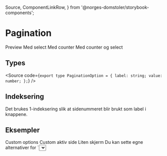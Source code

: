   Source,
  ComponentLinkRow,
} from '@norges-domstoler/storybook-components';

<Meta of={PaginationStories} />

# Pagination

<ComponentLinkRow
  docsHref="https://design.domstol.no/987b33f71/p/762c1b-pagination/b/37b125"
  figmaHref="https://www.figma.com/file/ewqSDmkgqDQ5PyOsRp4V5b/?node-id=2576%3A78023"
  githubHref="https://github.com/domstolene/designsystem/tree/main/packages/components/src/components/Pagination"
  storybookHref="https://domstolene.github.io/designsystem/?path=/story/dds-components-components-pagination--default"
  withBottomSpacing
/>

<Tabs>
  <TabList>
    <Tab>Preview</Tab>
    <Tab>Med select</Tab>
    <Tab>Med counter</Tab>
    <Tab>Med counter og select</Tab>
  </TabList>
  <TabPanels>
    <TabPanel>
      <Canvas of={PaginationStories.Preview} />
      <Controls of={PaginationStories.Preview} />
    </TabPanel>
    <TabPanel>
      <Canvas of={PaginationStories.WithCounter} />
    </TabPanel>
    <TabPanel>
      <Canvas of={PaginationStories.WithSelect} />
    </TabPanel>
    <TabPanel>
      <Canvas of={PaginationStories.WithCounterAndSelect} />
    </TabPanel>
  </TabPanels>
</Tabs>

## Types

<Source
  code={`
  export type PaginationOption = {
  label: string;
  value: number;
  };
  `}
/>

## Indeksering

Det brukes 1-indeksering slik at sidenummeret blir brukt som label i knappene.

## Eksempler

<Tabs>
  <TabList>
    <Tab>Custom options</Tab>
    <Tab>Custom aktiv side</Tab>
    <Tab>Liten skjerm</Tab>

  </TabList>
  <TabPanels>
    <TabPanel>
      Du kan sette egne alternativer for `<select>` med `selectOptions`. Ta gjerne med `"Alle"` - mange brukere forventer å ha denne muligheten. Sørg for at `DefaultItemsPerPage`-verdien er inkludert i `selectOptions`.
      <Canvas of={PaginationStories.CustomOptions} />
    </TabPanel>
    <TabPanel>
      <Canvas of={PaginationStories.DefaultActivePage} />
    </TabPanel>
    <TabPanel>
      Bruk aktivt versjonen for liten skjerm. Sjekk hvilket brekkpunkt gir mest mening i din løsning.
      <Canvas of={PaginationStories.SmallScreen} />
    </TabPanel>
  </TabPanels>
</Tabs>
